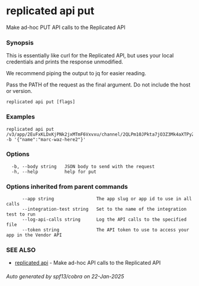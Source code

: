 # replicated api put

Make ad-hoc PUT API calls to the Replicated API

### Synopsis

This is essentially like curl for the Replicated API, but
uses your local credentials and prints the response unmodified.

We recommend piping the output to jq for easier reading.

Pass the PATH of the request as the final argument. Do not include the host or version.

```
replicated api put [flags]
```

### Examples

```
replicated api put /v3/app/2EuFxKLDxKjPNk2jxMTmF6Vxvxu/channel/2QLPm10JPkta7jO3Z3Mk4aXTPyZ -b '{"name":"marc-waz-here2"}'
```

### Options

```
  -b, --body string   JSON body to send with the request
  -h, --help          help for put
```

### Options inherited from parent commands

```
      --app string                The app slug or app id to use in all calls
      --integration-test string   Set to the name of the integration test to run
      --log-api-calls string      Log the API calls to the specified file
      --token string              The API token to use to access your app in the Vendor API
```

### SEE ALSO

* [replicated api](replicated-cli-api)	 - Make ad-hoc API calls to the Replicated API

###### Auto generated by spf13/cobra on 22-Jan-2025
